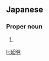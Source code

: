==Japanese==
{{ja-kanjitab|のぶ|あき}}

===Proper noun===
{{ja-pos|proper|のぶあき}}

# {{given name|male|lang=ja|sort=のぶあき}}

[[li:延明]]